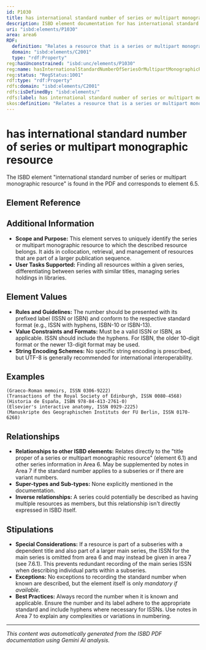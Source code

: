 ```yaml
---
id: P1030
title: has international standard number of series or multipart monographic resource
description: ISBD element documentation for has international standard number of series or multipart monographic resource
uri: "isbd:elements/P1030"
area: area6
RDF:
  definition: "Relates a resource that is a series or multipart monographic resource to an international standard number relating to it."
  domain: "isbd:elements/C2001"
  type: "rdf:Property"
reg:hasUnconstrained: "isbd:unc/elements/P1030"
reg:name: hasInternationalStandardNumberOfSeriesOrMultipartMonographicResource
reg:status: "RegStatus:1001"
rdf:type: "rdf:Property"
rdfs:domain: "isbd:elements/C2001"
rdfs:isDefinedBy: "isbd:elements/"
rdfs:label: has international standard number of series or multipart monographic resource
skos:definition: "Relates a resource that is a series or multipart monographic resource to an international standard number relating to it."
---
```

# has international standard number of series or multipart monographic resource

The ISBD element "international standard number of series or multipart monographic resource" is found in the PDF and corresponds to element 6.5.

## Element Reference


<ElementReference frontMatter={frontMatter} />

## Additional Information

- **Scope and Purpose:**  This element serves to uniquely identify the series or multipart monographic resource to which the described resource belongs.  It aids in collocation, retrieval, and management of resources that are part of a larger publication sequence.
- **User Tasks Supported:** Finding all resources within a given series, differentiating between series with similar titles, managing series holdings in libraries.


## Element Values

- **Rules and Guidelines:** The number should be presented with its prefixed label (ISSN or ISBN) and conform to the respective standard format (e.g., ISSN with hyphens, ISBN-10 or ISBN-13).
- **Value Constraints and Formats:** Must be a valid ISSN or ISBN, as applicable. ISSN should include the hyphens. For ISBN, the older 10-digit format or the newer 13-digit format may be used.
- **String Encoding Schemes:**  No specific string encoding is prescribed, but UTF-8 is generally recommended for international interoperability.

## Examples

```
(Graeco-Roman memoirs, ISSN 0306-9222)
(Transactions of the Royal Society of Edinburgh, ISSN 0080-4568)
(Historia de España, ISBN 978-84-413-2761-0)
(Elsevier's interactive anatomy, ISSN 0929-2225)
(Manuskripte des Geographischen Instituts der FU Berlin, ISSN 0170-6268)
```


## Relationships

- **Relationships to other ISBD elements:**  Relates directly to the "title proper of a series or multipart monographic resource" (element 6.1) and other series information in Area 6. May be supplemented by notes in Area 7 if the standard number applies to a subseries or if there are variant numbers.
- **Super-types and Sub-types:** None explicitly mentioned in the documentation.
- **Inverse relationships:** A series could potentially be described as having multiple resources as members, but this relationship isn't directly expressed in ISBD itself.

## Stipulations

- **Special Considerations:** If a resource is part of a subseries with a dependent title and also part of a larger main series, the ISSN for the main series is omitted from area 6 and may instead be given in area 7 (see 7.6.1). This prevents redundant recording of the main series ISSN when describing individual parts within a subseries.
- **Exceptions:** No exceptions to recording the standard number when known are described, but the element itself is only *mandatory if available*.
- **Best Practices:** Always record the number when it is known and applicable. Ensure the number and its label adhere to the appropriate standard and include hyphens where necessary for ISSNs.  Use notes in Area 7 to explain any complexities or variations in numbering.


---

*This content was automatically generated from the ISBD PDF documentation using Gemini AI analysis.*
